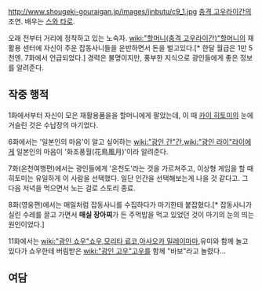 http://www.shougeki-gouraigan.jp/images/jinbutu/c9_1.jpg
[[충격 고우라이간]]의 조연. 배우는 [[스와 타로]].

오래 전부터 거리에 정착하고 있는 노숙자. [[wiki:"할머니(충격 고우라이간)"할머니]]의 재활용 센터에 자신이 주운 잡동사니들을 운반하면서 돈을 벌고있다.[* 한달 월급은 1만 5천엔. 7화에서 언급되었다.] 경력은 불명이지만, 풍부한 지식으로 광인들에게 좋은 정보를 알려준다.

== 작중 행적 ==
1화에서부터 자신이 모은 재활용품을을 할머니에게 팔았는데, 이 때 [[카이 히토미]]의 눈에 거슬린 것은 수납장의 마기었다.

6화에서는 '일본인의 마음'이 알고 싶어하는 [[wiki:"광인 간"간]],[[wiki:"광인 라이"라이]]에게 일본인의 마음이 '화조풍월(花鳥風月)'이라 알려준다.

7화(온천여행편)에서는 광인들에게 '온천도'라는 것을 가르쳐주고, 이상형 게임을 할 때 히토미는 유일하게 이 사람을 선택했다. 일단 인간을 선택해보는게 나을 것 같다고. 그 다음 저녁을 먹으면서 노는 걸로 스토리 종료.

8화(영웅편)에서는 매일처럼 잡동사니를 수집하다가 마기한테 붙잡혔다.[* 잡동사니가 실린 수레를 끌고 가면서 '''매실 장아찌'''가 든 주먹밥을 먹고 있었던 것이 마기의 눈의 띄는 원인이었다.]

11화에서는 [[wiki:"광인 쇼우"쇼우]],[[모리타 료코]],[[아사오카 밀레이마마]],유미와 함께 놀고 있다가 쇼우한테 버림받은 [[wiki:"광인 고우"고우]]를 함께 "바보"라고 놀렸다...

== 여담 ==
